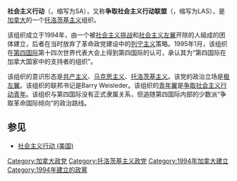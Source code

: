 {{for|其它同名组织|社会主义行动 (消歧义)}}
'''社会主义行动'''（{{lang-en|Socialist Action}}，缩写为SA），又称'''争取社会主义行动联盟'''（{{lang-fr|Ligue pour l'Action socialiste}}，缩写为LAS），是[[加拿大|加拿大]]的一个[[托洛茨基主义|托洛茨基主义]]组织。

该组织成立于1994年，由一个被[[社会主义挑战|社会主义挑战]]和[[社会主义左翼_(魁北克)|社会主义左翼]]开除的人組成的团体建立，后者在当时放弃了革命政党建设中的[[列宁主义|列宁主义]]策略。1995年1月，该组织在[[第四国际|第四国际]]第十四次世界代表大会上得到第四国际的认可，承认其为“第四国际在加拿大国家中的支持者的组织”。

该组织的意识形态是[[共产主义|共产主义]]、[[马克思主义|马克思主义]]、[[托洛茨基主义|托洛茨基主义]]。该党的政治立场是[[极左翼|极左翼]]。该组织的联邦书记是Barry Weisleder。该组织的[[青年翼|青年翼]]是[[争取社会主义行动青年|争取社会主义行动青年]]。该组织与第四国际没有正式隶属关系，但追随第四国际内部的少数派“争取革命国际倾向”的政治路线。

==参见==
*[[社会主义行动_(美国)|社会主义行动 (美国)]]
[[Category:加拿大政党|Category:加拿大政党]]
[[Category:托洛茨基主义政党|Category:托洛茨基主义政党]]
[[Category:1994年加拿大建立|Category:1994年加拿大建立]]
[[Category:1994年建立的政黨|Category:1994年建立的政黨]]